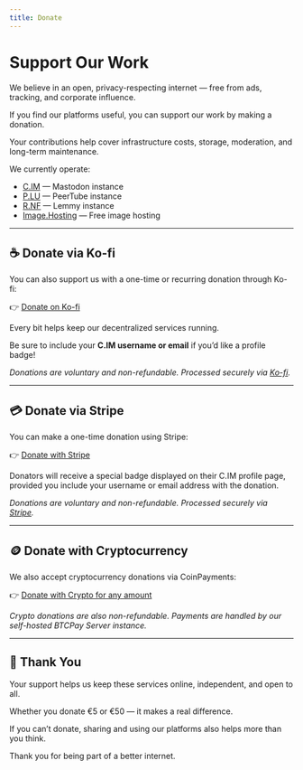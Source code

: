 ```yaml
---
title: Donate
---
```


# Support Our Work

We believe in an open, privacy-respecting internet — free from ads, tracking, and corporate influence.

If you find our platforms useful, you can support our work by making a donation.  

Your contributions help cover infrastructure costs, storage, moderation, and long-term maintenance.

We currently operate:

- [C.IM](https://c.im) — Mastodon instance  
- [P.LU](https://p.lu) — PeerTube instance  
- [R.NF](https://r.nf) — Lemmy instance  
- [Image.Hosting](https://image.hosting) — Free image hosting

---

## ☕ Donate via Ko-fi

You can also support us with a one-time or recurring donation through Ko-fi:  

👉 [Donate on Ko-fi](https://ko-fi.com/odotee)

Every bit helps keep our decentralized services running.  

Be sure to include your **C.IM username or email** if you’d like a profile badge!

*Donations are voluntary and non-refundable. Processed securely via [Ko-fi](https://more.ko-fi.com/terms).*

---

## 💳 Donate via Stripe

You can make a one-time donation using Stripe:  

👉 [Donate with Stripe](https://donate.stripe.com/14AdR92kZ2sngcV5eE9ws01)

Donators will receive a special badge displayed on their C.IM profile page, provided you include your username or email address with the donation.

*Donations are voluntary and non-refundable. Processed securely via [Stripe](https://stripe.com/legal).*

---

## 🪙 Donate with Cryptocurrency

We also accept cryptocurrency donations via CoinPayments:  

👉 [Donate with Crypto for any amount](https://btcpay.o.ee/api/v1/invoices?storeId=CYreo8t2zZJvWgKhTQqz3jkxMxkN2DuS4kh6HnpiRCDM&currency=EUR)

*Crypto donations are also non-refundable. Payments are handled by our self-hosted BTCPay Server instance.*

---

## 🙏 Thank You

Your support helps us keep these services online, independent, and open to all.  

Whether you donate €5 or €50 — it makes a real difference.

If you can’t donate, sharing and using our platforms also helps more than you think.  

Thank you for being part of a better internet.
